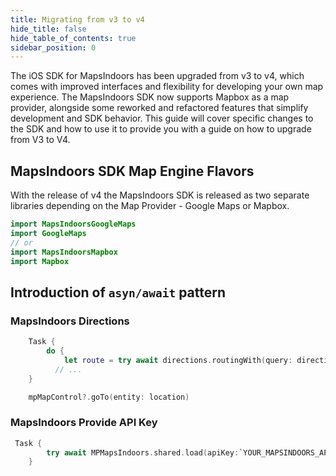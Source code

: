 ```yaml
---
title: Migrating from v3 to v4
hide_title: false
hide_table_of_contents: true
sidebar_position: 0
---
```


The iOS SDK for MapsIndoors has been upgraded from v3 to v4, which comes with improved interfaces and flexibility for developing your own map experience. The MapsIndoors SDK now supports Mapbox as a map provider, alongside some reworked and refactored features that simplify development and SDK behavior. This guide will cover specific changes to the SDK and how to use it to provide you with a guide on how to upgrade from V3 to V4.

## MapsIndoors SDK Map Engine Flavors

With the release of v4 the MapsIndoors SDK is released as two separate libraries depending on the Map Provider - Google Maps or Mapbox.

```swift
import MapsIndoorsGoogleMaps
import GoogleMaps
// or
import MapsIndoorsMapbox
import Mapbox
```

## Introduction of `asyn/await` pattern

### MapsIndoors Directions

```swift
    Task {
        do {
            let route = try await directions.routingWith(query: directionsQuery)
          // ...
    }
```
```swift
    mpMapControl?.goTo(entity: location)
```
### MapsIndoors Provide API Key

```swift
 Task {
        try await MPMapsIndoors.shared.load(apiKey:`YOUR_MAPSINDOORS_API_KEY`)
    }
```
